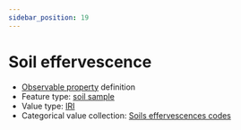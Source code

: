 ```yaml
---
sidebar_position: 19
---
```



# Soil effervescence

- [Observable property](/viewers/dawe-vocabs?uri=https://linked.data.gov.au/def/nrm/bfe1e9d6-4040-45c1-a2a9-bcb634b745ac) definition
- Feature type: [soil sample](http://linked.data.gov.au/def/tern-cv/06461021-a6c2-4175-9651-23653c2b9116)
- Value type: [IRI](https://w3id.org/tern/ontologies/tern/IRI)
- Categorical value collection: [Soils effervescences codes](/viewers/dawe-vocabs?uri=https://linked.data.gov.au/def/nrm/4f3a874f-4629-498a-b270-6880ca43b3a6)

<Example
  protocolModule="soil-pit-characterization"
  observableProperty="https://linked.data.gov.au/def/nrm/bfe1e9d6-4040-45c1-a2a9-bcb634b745ac"
/>
